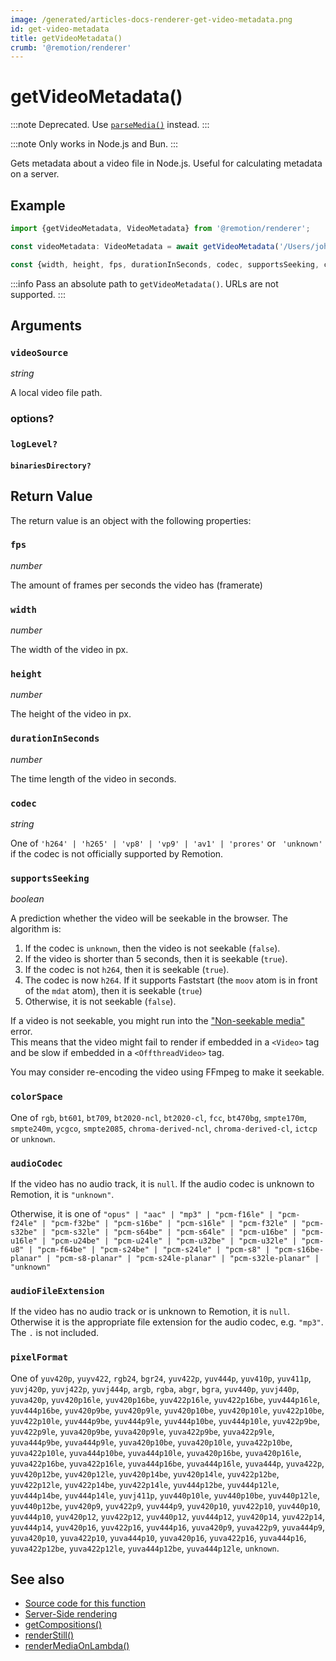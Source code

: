 ```yaml
---
image: /generated/articles-docs-renderer-get-video-metadata.png
id: get-video-metadata
title: getVideoMetadata()
crumb: '@remotion/renderer'
---
```


# getVideoMetadata()<AvailableFrom v="4.0.6" />

:::note
Deprecated. Use [`parseMedia()`](/docs/media-parser/parse-media) instead.
:::

:::note
Only works in Node.js and Bun.
:::

Gets metadata about a video file in Node.js. Useful for calculating metadata on a server.

## Example

```ts twoslash
import {getVideoMetadata, VideoMetadata} from '@remotion/renderer';

const videoMetadata: VideoMetadata = await getVideoMetadata('/Users/john/Documents/bunny.mp4');

const {width, height, fps, durationInSeconds, codec, supportsSeeking, colorSpace, audioCodec, audioFileExtension, pixelFormat} = videoMetadata;
```

:::info
Pass an absolute path to `getVideoMetadata()`. URLs are not supported.
:::

## Arguments

### `videoSource`

_string_

A local video file path.

### options?

### `logLevel?`

<Options id="log" />

#### `binariesDirectory?`<AvailableFrom v="4.0.120" />

<Options id="binaries-directory" />

## Return Value

The return value is an object with the following properties:

### `fps`

_number_

The amount of frames per seconds the video has (framerate)

### `width`

_number_

The width of the video in px.

### `height`

_number_

The height of the video in px.

### `durationInSeconds`

_number_

The time length of the video in seconds.

### `codec`<AvailableFrom v="4.0.8" />

_string_

One of `'h264' | 'h265' | 'vp8' | 'vp9' | 'av1' | 'prores'` or ` 'unknown'` if the codec is not officially supported by Remotion.

### `supportsSeeking`<AvailableFrom v="4.0.8" />

_boolean_

A prediction whether the video will be seekable in the browser. The algorithm is:

1. If the codec is `unknown`, then the video is not seekable (`false`).
2. If the video is shorter than 5 seconds, then it is seekable (`true`).
3. If the codec is not `h264`, then it is seekable (`true`).
4. The codec is now `h264`. If it supports Faststart (the `moov` atom is in front of the `mdat` atom), then it is seekable (`true`)
5. Otherwise, it is not seekable (`false`).

If a video is not seekable, you might run into the ["Non-seekable media"](/docs/non-seekable-media) error.  
This means that the video might fail to render if embedded in a `<Video>` tag and be slow if embedded in a `<OffthreadVideo>` tag.

You may consider re-encoding the video using FFmpeg to make it seekable.

### `colorSpace`<AvailableFrom v="4.0.28"/>

One of `rgb`, `bt601`, `bt709`, `bt2020-ncl`, `bt2020-cl`, `fcc`, `bt470bg`, `smpte170m`, `smpte240m`, `ycgco`, `smpte2085`, `chroma-derived-ncl`, `chroma-derived-cl`, `ictcp` or `unknown`.

### `audioCodec`<AvailableFrom v="4.0.49"/>

If the video has no audio track, it is `null`.
If the audio codec is unknown to Remotion, it is `"unknown"`.

Otherwise, it is one of `"opus" | "aac" | "mp3" | "pcm-f16le" | "pcm-f24le" | "pcm-f32be" | "pcm-s16be" | "pcm-s16le" | "pcm-f32le" | "pcm-s32be" | "pcm-s32le" | "pcm-s64be" | "pcm-s64le" | "pcm-u16be" | "pcm-u16le" | "pcm-u24be" | "pcm-u24le" | "pcm-u32be" | "pcm-u32le" | "pcm-u8" | "pcm-f64be" | "pcm-s24be" | "pcm-s24le" | "pcm-s8" | "pcm-s16be-planar" | "pcm-s8-planar" | "pcm-s24le-planar" | "pcm-s32le-planar" | "unknown"`

### `audioFileExtension`<AvailableFrom v="4.0.49"/>

If the video has no audio track or is unknown to Remotion, it is `null`. Otherwise it is the appropriate file extension for the audio codec, e.g. `"mp3"`. The `.` is not included.

### `pixelFormat`<AvailableFrom v="4.0.78"/>

One of `yuv420p`, `yuyv422`, `rgb24`, `bgr24`, `yuv422p`, `yuv444p`, `yuv410p`, `yuv411p`, `yuvj420p`, `yuvj422p`, `yuvj444p`, `argb`, `rgba`, `abgr`, `bgra`, `yuv440p`, `yuvj440p`, `yuva420p`, `yuv420p16le`, `yuv420p16be`, `yuv422p16le`, `yuv422p16be`, `yuv444p16le`, `yuv444p16be`, `yuv420p9be`, `yuv420p9le`, `yuv420p10be`, `yuv420p10le`, `yuv422p10be`, `yuv422p10le`, `yuv444p9be`, `yuv444p9le`, `yuv444p10be`, `yuv444p10le`, `yuv422p9be`, `yuv422p9le`, `yuva420p9be`, `yuva420p9le`, `yuva422p9be`, `yuva422p9le`, `yuva444p9be`, `yuva444p9le`, `yuva420p10be`, `yuva420p10le`, `yuva422p10be`, `yuva422p10le`, `yuva444p10be`, `yuva444p10le`, `yuva420p16be`, `yuva420p16le`, `yuva422p16be`, `yuva422p16le`, `yuva444p16be`, `yuva444p16le`, `yuva444p`, `yuva422p`, `yuv420p12be`, `yuv420p12le`, `yuv420p14be`, `yuv420p14le`, `yuv422p12be`, `yuv422p12le`, `yuv422p14be`, `yuv422p14le`, `yuv444p12be`, `yuv444p12le`, `yuv444p14be`, `yuv444p14le`, `yuvj411p`, `yuv440p10le`, `yuv440p10be`, `yuv440p12le`, `yuv440p12be`, `yuv420p9`, `yuv422p9`, `yuv444p9`, `yuv420p10`, `yuv422p10`, `yuv440p10`, `yuv444p10`, `yuv420p12`, `yuv422p12`, `yuv440p12`, `yuv444p12`, `yuv420p14`, `yuv422p14`, `yuv444p14`, `yuv420p16`, `yuv422p16`, `yuv444p16`, `yuva420p9`, `yuva422p9`, `yuva444p9`, `yuva420p10`, `yuva422p10`, `yuva444p10`, `yuva420p16`, `yuva422p16`, `yuva444p16`, `yuva422p12be`, `yuva422p12le`, `yuva444p12be`, `yuva444p12le`, `unknown`.

## See also

- [Source code for this function](https://github.com/remotion-dev/remotion/blob/main/packages/renderer/src/get-video-metadata.ts)
- [Server-Side rendering](/docs/ssr)
- [getCompositions()](/docs/renderer/get-compositions)
- [renderStill()](/docs/renderer/stitch-frames-to-video)
- [renderMediaOnLambda()](/docs/lambda/rendermediaonlambda)
